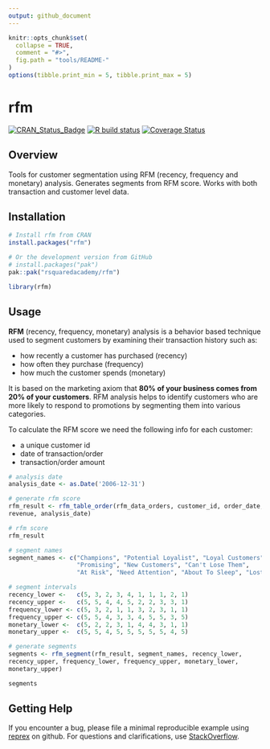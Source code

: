 ```yaml
---
output: github_document
---
```


<!-- README.md is generated from README.Rmd. Please edit that file -->

```r
knitr::opts_chunk$set(
  collapse = TRUE,
  comment = "#>",
  fig.path = "tools/README-"
)
options(tibble.print_min = 5, tibble.print_max = 5)
```

# rfm 

<!-- badges: start -->
[![CRAN\_Status\_Badge](https://www.r-pkg.org/badges/version/rfm)](https://cran.r-project.org/package=rfm) [![R build status](https://github.com/rsquaredacademy/rfm/workflows/R-CMD-check/badge.svg)](https://github.com/rsquaredacademy/rfm/actions) [![Coverage Status](https://img.shields.io/codecov/c/github/rsquaredacademy/rfm/master.svg)](https://app.codecov.io/github/rsquaredacademy/rfm?branch=master) 
<!-- badges: end -->

## Overview

Tools for customer segmentation using RFM (recency, frequency and monetary) analysis. Generates segments from RFM score. Works with both transaction and customer level data.

## Installation

```r
# Install rfm from CRAN
install.packages("rfm")

# Or the development version from GitHub
# install.packages("pak")
pak::pak("rsquaredacademy/rfm")
```

```r
library(rfm)
```

## Usage

**RFM** (recency, frequency, monetary) analysis is a behavior based technique used to segment customers by examining their transaction history such as:

- how recently a customer has purchased (recency)
- how often they purchase (frequency)
- how much the customer spends (monetary)

It is based on the marketing axiom that **80% of your business comes from 20% of your customers**. RFM analysis helps to identify customers who are more likely to respond to promotions by segmenting them into various categories.

To calculate the RFM score we need the following info for each customer: 

- a unique customer id 
- date of transaction/order
- transaction/order amount

```r
# analysis date
analysis_date <- as.Date('2006-12-31')

# generate rfm score
rfm_result <- rfm_table_order(rfm_data_orders, customer_id, order_date,
revenue, analysis_date)

# rfm score
rfm_result

# segment names
segment_names <- c("Champions", "Potential Loyalist", "Loyal Customers",
                   "Promising", "New Customers", "Can't Lose Them",
                   "At Risk", "Need Attention", "About To Sleep", "Lost")

# segment intervals
recency_lower <-   c(5, 3, 2, 3, 4, 1, 1, 1, 2, 1)
recency_upper <-   c(5, 5, 4, 4, 5, 2, 2, 3, 3, 1)
frequency_lower <- c(5, 3, 2, 1, 1, 3, 2, 3, 1, 1)
frequency_upper <- c(5, 5, 4, 3, 3, 4, 5, 5, 3, 5)
monetary_lower <-  c(5, 2, 2, 3, 1, 4, 4, 3, 1, 1)
monetary_upper <-  c(5, 5, 4, 5, 5, 5, 5, 5, 4, 5)

# generate segments
segments <- rfm_segment(rfm_result, segment_names, recency_lower,
recency_upper, frequency_lower, frequency_upper, monetary_lower,
monetary_upper)

segments
```

## Getting Help

If you encounter a bug, please file a minimal reproducible example using 
[reprex](https://reprex.tidyverse.org/index.html) on github. For questions and
clarifications, use [StackOverflow](https://stackoverflow.com/).

